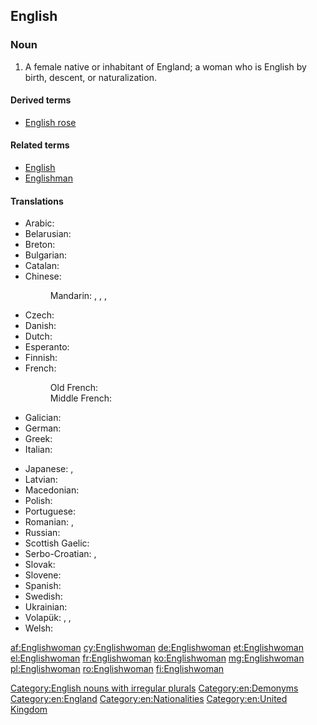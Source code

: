 ==English==

===Noun===
{{en-noun|Englishwomen}}

# A female native or inhabitant of England; a woman who is English by birth, descent, or naturalization.

====Derived terms====
* [[English rose]]

====Related terms====
* [[English]]
* [[Englishman]]

====Translations====
{{trans-top|a female native or inhabitant of England}}
* Arabic: {{t|ar|إنجليزي|f|tr='ingilizíyya}}
* Belarusian: {{t|be|англійка|f|tr=anhlíjka}}
* Breton: {{t+|br|Saozez|f}}
* Bulgarian: {{t|bg|англичанка|f|tr=angličánka}}
* Catalan: {{t+|ca|anglesa|f}}
* Chinese:
*: Mandarin: {{t|cmn|英國人|sc=Hani}}, {{t+|cmn|英国人|tr=Yīngguórén|sc=Hani}} {{qualifier|male or female}}, {{t|cmn|英國女子|sc=Hani}}, {{t|cmn|英国女子|tr=Yīngguó nǚzǐ|sc=Hani}}
* Czech: {{t+|cs|Angličanka|f}}
* Danish: {{t|da|englænderinde|c}}
* Dutch: {{t+|nl|Engelse|f}}
* Esperanto: {{t|eo|Anglino}}
* Finnish: {{t+|fi|englantilainen}} {{t+|fi|nainen}}
* French: {{t+|fr|Anglaise|f}}
*: Old French: {{t|fro|Angloise|f}}
*: Middle French: {{t|frm|Angloise|f}}
* Galician: {{t|gl|inglesa|f}}
* German: {{t+|de|Engländerin|f}}
* Greek: {{t+|el|Αγγλίδα|f}}
* Italian: {{t+|it|inglese|f}}
{{trans-mid}}
* Japanese: {{t+|ja|イギリス人|tr=Igirisú-jin}} {{qualifier|male or female}}, {{t|ja|英国婦人|tr=えいこくふじん, Eikoku-fujin}}
* Latvian: {{t|lv|angliete}}
* Macedonian: {{t|mk|Англичанка|f|tr=Anglíčanka}}
* Polish: {{t+|pl|Angielka|f}}
* Portuguese: {{t+|pt|inglesa|f}}
* Romanian: {{t|ro|Englezoaică|f}}, {{t|ro|Engleză|f}}
* Russian: {{t+|ru|англичанка|f|tr=angličánka}}
* Scottish Gaelic: {{t|gd|Ban-Sasannach|f}}
* Serbo-Croatian: {{t|sh|Енглескиња|f|sc=Cyrl}}, {{t|sh|Engleskinja|f}}
* Slovak: {{t|sk|Angličanka|f}}
* Slovene: {{t|sl|Angléžinja|f}}
* Spanish: {{t|es|inglesa|f}}
* Swedish: {{t+|sv|engelska|c}}
* Ukrainian: {{t|uk|англійка|f|tr=anhlíjka}}
* Volapük: {{qualifier|♂♀}} {{t+|vo|Linglänan}}, {{qualifier|♂}} {{t|vo|hi-Linglänan}}, {{qualifier|♀}} {{t|vo|ji-Linglänan}}
* Welsh: {{t+|cy|Saesnes|f}}
{{trans-bottom}}

[[Category:English nouns with irregular plurals]]
[[Category:en:Demonyms]]
[[Category:en:England]]
[[Category:en:Nationalities]]
[[Category:en:United Kingdom]]

[[af:Englishwoman]]
[[cy:Englishwoman]]
[[de:Englishwoman]]
[[et:Englishwoman]]
[[el:Englishwoman]]
[[fr:Englishwoman]]
[[ko:Englishwoman]]
[[mg:Englishwoman]]
[[pl:Englishwoman]]
[[ro:Englishwoman]]
[[fi:Englishwoman]]